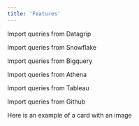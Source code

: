 ```yaml
---
title: 'Features'
---
```


<CardGroup cols={2}>
  <Card title="Folders" icon="folder"
  href="/importqueries_datagrip">
    Import queries from Datagrip
  </Card>

  <Card title="Queries & Versions" icon="square-code"
  href="/importqueries_snowflake">
    Import queries from Snowflake
  </Card>

  <Card title="Search" icon="magnifying-glass"
  href="/importqueries_bigquery">
    Import queries from Bigquery
  </Card>

  <Card title="Snippet Injection in IDE " icon="laptop-code"
  href="/importqueries_athena">
    Import queries from Athena
  </Card>

  <Card title="Query History Logs" icon="square-1"
  href="/importqueries_tableau">
    Import queries from Tableau
  </Card>

  <Card title="Collaboration" icon="screen-users"
  href="/importqueries_github">
    Import queries from Github
  </Card>

</CardGroup>

<CardGroup cols={2}>
<Card title="Image Card" 
img="/images/views.png">
  Here is an example of a card with an image
</Card>
</CardGroup>